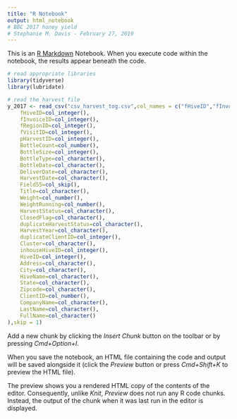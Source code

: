 ```yaml
---
title: "R Notebook"
output: html_notebook
# BBC 2017 honey yield
# Stephanie M. Davis - February 27, 2019
---
```


This is an [R Markdown](http://rmarkdown.rstudio.com) Notebook. When you execute code within the notebook, the results appear beneath the code. 

 
```r
# read appropriate libraries
library(tidyverse)
library(lubridate)
```
```r
# read the harvest file
y_2017 <- read_csv("csv_harvest_tog.csv",col_names = c("fHiveID","fInvoiceID","fRegionID","fVisitID","pHarvestID","BottleCount","BottleSize","BottleType","BottleDate","DeliverDate","HarvestDate","Field55","Title","Weight","WeigthRunning","HarvestStatus","ClosedFlag","duplicateHarvestStatus","HarvestYear","duplicateClientID","Cluster","inhouseHiveID","HiveID","Address","City","HiveName","State","Zipcode","ClientID","CompanyName","LastName","FullName"), col_types = cols(
    fHiveID=col_integer(),
    fInvoiceID=col_integer(),
    fRegionID=col_integer(),
    fVisitID=col_integer(),
    pHarvestID=col_integer(),
    BottleCount=col_number(),
    BottleSize=col_integer(),
    BottleType=col_character(),
    BottleDate=col_character(),
    DeliverDate=col_character(),
    HarvestDate=col_character(),
    Field55=col_skip(),
    Title=col_character(),
    Weight=col_number(),
    WeightRunning=col_number(),
    HarvestStatus=col_character(),
    ClosedFlag=col_character(),
    duplicateHarvestStatus=col_character(),
    HarvestYear=col_character(),
    duplicateClientID=col_integer(),
    Cluster=col_character(),
    inhouseHiveID=col_integer(),
    HiveID=col_integer(),
    Address=col_character(),
    City=col_character(),
    HiveName=col_character(),
    State=col_character(),
    Zipcode=col_character(),
    ClientID=col_number(),
    CompanyName=col_character(),
    LastName=col_character(),
    FullName=col_character()
),skip = 1)

```

Add a new chunk by clicking the *Insert Chunk* button on the toolbar or by pressing *Cmd+Option+I*.

When you save the notebook, an HTML file containing the code and output will be saved alongside it (click the *Preview* button or press *Cmd+Shift+K* to preview the HTML file). 

The preview shows you a rendered HTML copy of the contents of the editor. Consequently, unlike *Knit*, *Preview* does not run any R code chunks. Instead, the output of the chunk when it was last run in the editor is displayed.

